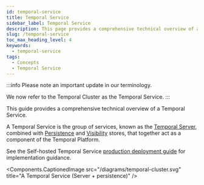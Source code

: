 ```yaml
---
id: temporal-service
title: Temporal Service
sidebar_label: Temporal Service
description: This page provides a comprehensive technical overview of a Temporal Service, detailing its components and subsystems, including the Temporal Server, Frontend Service, History Service, Matching Service, and Worker Service.
slug: /temporal-service
toc_max_heading_level: 4
keywords:
  - temporal-service
tags:
  - Concepts
  - Temporal Service
---
```



:::info
Please note an important update in our terminology.

We now refer to the Temporal Cluster as the Temporal Service.
:::

This guide provides a comprehensive technical overview of a Temporal Service.

A Temporal Service is the group of services, known as the [Temporal Server](/temporal-service/temporal-server), combined with [Persistence](/temporal-service/persistence) and [Visibility](/temporal-service/visibility) stores, that together act as a component of the Temporal Platform.

See the Self-hosted Temporal Service [production deployment guide](/self-hosted-guide) for implementation guidance.

<Components.CaptionedImage
src="/diagrams/temporal-cluster.svg"
title="A Temporal Service (Server + persistence)"
/>
